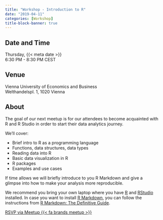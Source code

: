 ```yaml
---
title: "Workshop - Introduction to R"
date: "2019-04-11"
categories: [Workshop]
title-block-banner: true
---
```


## Date and Time

Thursday, {{< meta date >}}  
6:30 PM - 8:30 PM CEST

## Venue

Vienna University of Economics and Business  
Welthandelspl. 1, 1020 Vienna

## About

The goal of our next meetup is for our attendees to become acquainted with R and R Studio in order to start their data analytics journey.

We'll cover:

- Brief intro to R as a programming language 
- Functions, data structures, data types
- Reading data into R 
- Basic data visualization in R 
- R packages 
- Examples and use cases 

If time allows we will briefly introduce to you R Markdown and give a glimpse into how to make your analysis more reproducible.

We recommend you bring your own laptop where you have [R](https://cran.r-project.org/) and [RStudio](https://www.rstudio.com/products/rstudio/download/) installed. In case you want to install [R Markdown](https://rmarkdown.rstudio.com), you can follow the instructions from [R Markdown: The Definitive Guide](https://bookdown.org/yihui/rmarkdown/installation.html).

[RSVP via Meetup {{< fa brands meetup >}}](https://www.meetup.com/rladies-vienna/events/260340072){.btn .btn-outline-primary .rsvp}
